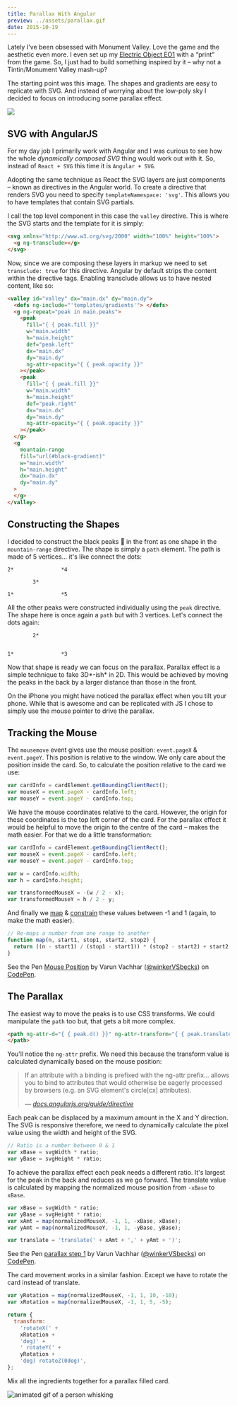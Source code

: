 ```yaml
---
title: Parallax With Angular
preview: ../assets/parallax.gif
date: 2015-10-19
---
```


<CodePen
  hash="RWxXpE"
  title="Monument Valley in Space for blog post"
  height="800"
  defaultTab="result"
/>

<DemoSource
  demo="http://winkervsbecks.github.io/explorers-on-the-moon/monument-valley"
  source="https://github.com/winkerVSbecks/explorers-on-the-moon"
/>

Lately I've been obsessed with Monument Valley. Love the game and the aesthetic even more. I even set up my [Electric Object EO1](https://www.electricobjects.com) with a “print” from the game. So, I just had to build something inspired by it – why not a Tintin/Monument Valley mash-up?

The starting point was this image. The shapes and gradients are easy to replicate with SVG. And instead of worrying about the low-poly sky I decided to focus on introducing some parallax effect.

![](../assets/monument-valley.jpg)

## SVG with AngularJS

For my day job I primarily work with Angular and I was curious to see how the whole _dynamically composed SVG_ thing would work out with it. So, instead of `React + SVG` this time it is `Angular + SVG`.

Adopting the same technique as React the SVG layers are just components – known as directives in the Angular world. To create a directive that renders SVG you need to specify `templateNamespace: 'svg'`. This allows you to have templates that contain SVG partials.

I call the top level component in this case the `valley` directive. This is where the SVG starts and the template for it is simply:

```html
<svg xmlns="http://www.w3.org/svg/2000" width="100%" height="100%">
  <g ng-transclude></g>
</svg>
```

Now, since we are composing these layers in markup we need to set `transclude: true` for this directive. Angular by default strips the content within the directive tags. Enabling transclude allows us to have nested content, like so:

```html
<valley id="valley" dx="main.dx" dy="main.dy">
  <defs ng-include="'templates/gradients'"> </defs>
  <g ng-repeat="peak in main.peaks">
    <peak
      fill="{ { peak.fill }}"
      w="main.width"
      h="main.height"
      def="peak.left"
      dx="main.dx"
      dy="main.dy"
      ng-attr-opacity="{ { peak.opacity }}"
    ></peak>
    <peak
      fill="{ { peak.fill }}"
      w="main.width"
      h="main.height"
      def="peak.right"
      dx="main.dx"
      dy="main.dy"
      ng-attr-opacity="{ { peak.opacity }}"
    ></peak>
  </g>
  <g
    mountain-range
    fill="url(#black-gradient)"
    w="main.width"
    h="main.height"
    dx="main.dx"
    dy="main.dy"
  >
  </g>
</valley>
```

## Constructing the Shapes

I decided to construct the black peaks 🌄 in the front as one shape in the `mountain-range` directive. The shape is simply a `path` element. The path is made of 5 vertices… it's like connect the dots:

```
2*               *4

        3*

1*               *5
```

All the other peaks were constructed individually using the `peak` directive. The shape here is once again a `path` but with 3 vertices. Let's connect the dots again:

```
        2*


1*               *3
```

Now that shape is ready we can focus on the parallax. Parallax effect is a simple technique to fake 3D*-ish* in 2D. This would be achieved by moving the peaks in the back by a larger distance than those in the front.

On the iPhone you might have noticed the parallax effect when you tilt your phone. While that is awesome and can be replicated with JS I chose to simply use the mouse pointer to drive the parallax.

## Tracking the Mouse

The `mousemove` event gives use the mouse position: `event.pageX` & `event.pageY`. This position is relative to the window. We only care about the position inside the card. So, to calculate the position relative to the card we use:

```js
var cardInfo = cardElement.getBoundingClientRect();
var mouseX = event.pageX - cardInfo.left;
var mouseY = event.pageY - cardInfo.top;
```

We have the mouse coordinates relative to the card. However, the origin for these coordinates is the top left corner of the card. For the parallax effect it would be helpful to move the origin to the centre of the card – makes the math easier. For that we do a little transformation:

```js
var cardInfo = cardElement.getBoundingClientRect();
var mouseX = event.pageX - cardInfo.left;
var mouseY = event.pageY - cardInfo.top;

var w = cardInfo.width;
var h = cardInfo.height;

var transformedMouseX = -(w / 2 - x);
var transformedMouseY = h / 2 - y;
```

And finally we [map](http://p5js.org/reference/#/p5/map) &amp; [constrain](http://p5js.org/reference/#/p5/constrain) these values between -1 and 1 (again, to make the math easier).

```js
// Re-maps a number from one range to another
function map(n, start1, stop1, start2, stop2) {
  return ((n - start1) / (stop1 - start1)) * (stop2 - start2) + start2;
}
```

<p data-height="400" data-theme-id="7569" data-slug-hash="rOpRrx" data-default-tab="result" data-user="winkerVSbecks" class='codepen'>See the Pen <a href='http://codepen.io/winkerVSbecks/pen/rOpRrx/'>Mouse Position</a> by Varun Vachhar (<a href='http://codepen.io/winkerVSbecks'>@winkerVSbecks</a>) on <a href='http://codepen.io'>CodePen</a>.</p>

<script async src="//assets.codepen.io/assets/embed/ei.js"></script>

## The Parallax

The easiest way to move the peaks is to use CSS transforms. We could manipulate the `path` too but, that gets a bit more complex.

```html
<path ng-attr-d="{ { peak.d() }}" ng-attr-transform="{ { peak.translate() }}">
</path>
```

You'll notice the `ng-attr` prefix. We need this because the transform value is calculated dynamically based on the mouse position:

<blockquote>
  <p>If an attribute with a binding is prefixed with the ng-attr prefix… allows you to bind to attributes that would otherwise be eagerly processed by browsers (e.g. an SVG element's circle[cx] attributes).</p>

  <cite>
    &mdash;
    <a href="https://docs.angularjs.org/guide/directive">
      docs.angularjs.org/guide/directive
    </a>
  </cite>
</blockquote>

Each peak can be displaced by a maximum amount in the X and Y direction. The SVG is responsive therefore, we need to dynamically calculate the pixel value using the width and height of the SVG.

```js
// Ratio is a number between 0 & 1
var xBase = svgWidth * ratio;
var yBase = svgHeight * ratio;
```

To achieve the parallax effect each peak needs a different ratio. It's largest for the peak in the back and reduces as we go forward. The translate value is calculated by mapping the normalized mouse position from `-xBase` to `xBase`.

```js
var xBase = svgWidth * ratio;
var yBase = svgHeight * ratio;
var xAmt = map(normalizedMouseX, -1, 1, -xBase, xBase);
var yAmt = map(normalizedMouseY, -1, 1, -yBase, yBase);

var translate = 'translate(' + xAmt + ',' + yAmt + ')';
```

<p data-height="268" data-theme-id="7569" data-slug-hash="QjaXyZ" data-default-tab="result" data-user="winkerVSbecks" class='codepen'>See the Pen <a href='http://codepen.io/winkerVSbecks/pen/QjaXyZ/'>parallax step 1</a> by Varun Vachhar (<a href='http://codepen.io/winkerVSbecks'>@winkerVSbecks</a>) on <a href='http://codepen.io'>CodePen</a>.</p>

<script async src="//assets.codepen.io/assets/embed/ei.js"></script>

The card movement works in a similar fashion. Except we have to rotate the card instead of translate.

```js
var yRotation = map(normalizedMouseX, -1, 1, 10, -10);
var xRotation = map(normalizedMouseX, -1, 1, 5, -5);

return {
  transform:
    'rotateX(' +
    xRotation +
    'deg)' +
    ' rotateY(' +
    yRotation +
    'deg) rotateZ(0deg)',
};
```

Mix all the ingredients together for a parallax filled card.

![animated gif of a person whisking](http://i.giphy.com/yohzBk3lFhUcg.gif)
